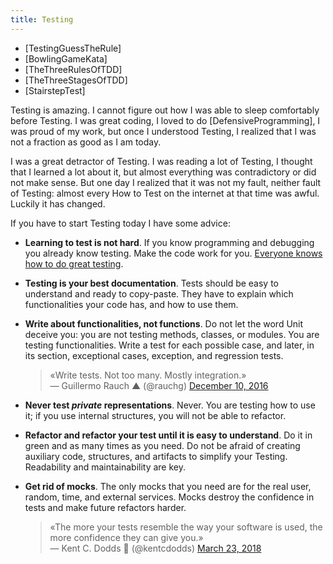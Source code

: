 ```yaml
---
title: Testing
---
```


- [TestingGuessTheRule]
- [BowlingGameKata]
- [TheThreeRulesOfTDD]
- [TheThreeStagesOfTDD]
- [StairstepTest]

Testing is amazing.
I cannot figure out how I was able to sleep comfortably before Testing.
I was great coding, I loved to do [DefensiveProgramming], 
I was proud of my work, but once I understood Testing, 
I realized that I was not a fraction as good as I am today.

I was a great detractor of Testing. 
I was reading a lot of Testing, I thought that 
I learned a lot about it, but almost everything was 
contradictory or did not make sense. 
But one day I realized that it was not my fault, 
neither fault of Testing: almost every 
How to Test on the internet at that time was awful. 
Luckily it has changed.

If you have to start Testing today I have some advice:

- **Learning to test is not hard**. 
  If you know programming and debugging you already know testing.
  Make the code work for you. 
  [Everyone knows how to do great testing](/blog/2020/03/06/everyone-knows-how-to-do-great-testing.html).

- **Testing is your best documentation**. 
  Tests should be easy to understand and ready to copy-paste. 
  They have to explain which functionalities your code has, and how to use them. 

- **Write about functionalities, not functions**. 
  Do not let the word Unit deceive you: you are not testing methods, 
  classes, or modules. You are testing functionalities. 
  Write a test for each possible case, and later, 
  in its section, exceptional cases, exception, and regression tests.
  
  <blockquote class="twitter-tweet"><p lang="en" dir="ltr">«Write tests. Not too many. Mostly integration.»<br /><span class="small">&mdash; Guillermo Rauch ▲ (@rauchg) <a href="https://twitter.com/rauchg/status/807626710350839808?ref_src=twsrc%5Etfw">December 10, 2016</a></span></p></blockquote>

- **Never test _private_ representations**. 
  Never. You are testing how to use it; if you use internal structures, 
  you will not be able to refactor.

- **Refactor and refactor your test until it is easy to understand**. 
  Do it in green and as many times as you need. 
  Do not be afraid of creating auxiliary code, structures, 
  and artifacts to simplify your Testing. Readability and maintainability are key.

- **Get rid of mocks**. 
  The only mocks that you need are for the real user, random, time, and external services.
  Mocks destroy the confidence in tests and make future refactors harder. 

  <blockquote class="twitter-tweet"><p lang="en" dir="ltr">«The more your tests resemble the way your software is used, the more confidence they can give you.»<br/><span class="small">&mdash; Kent C. Dodds 🧢 (@kentcdodds) <a href="https://twitter.com/kentcdodds/status/977018512689455106?ref_src=twsrc%5Etfw">March 23, 2018</a></span></p></blockquote>
